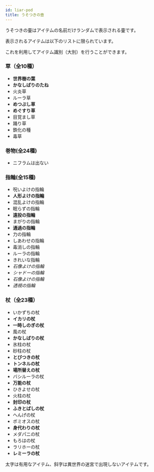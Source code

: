 ```yaml
---
id: liar-pod
title: うそつきの壺
---
```



うそつきの壷はアイテムの名前だけランダムで表示される壷です。

表示されるアイテムは以下のリストに限られています。

これを利用してアイテム識別（大別）を行うことができます。

### 草（全10種）
- **世界樹の葉**
- **かなしばりのたね**
- 火炎草
- ルーラ草
- **めつぶし草**
- **めぐすり草**
- 目覚まし草
- 踊り草
- 鉄化の種
- 毒草

### 巻物(全24種)
- ニフラムは出ない

### 指輪(全15種)
- 呪いよけの指輪
- **人形よけの指輪**
- 混乱よけの指輪
- 眠らずの指輪
- **遠投の指輪**
- まがりの指輪
- **通過の指輪**
- 力の指輪
- しあわせの指輪
- 毒消しの指輪
- ルーラの指輪
- きれいな指輪
- *石像よけの指輪*
- *シャドーの指輪*
- *石像よけの指輪*
- *透視の指輪*

### 杖（全23種）
- いかずちの杖
- **イカリの杖**
- **一時しのぎの杖**
- 風の杖
- **かなしばりの杖**
- 氷柱の杖
- 砂柱の杖
- **とびつきの杖**
- **トンネルの杖**
- **場所替えの杖**
- バシルーラの杖
- **万能の杖**
- ひきよせの杖
- 火柱の杖
- **封印の杖**
- **ふきとばしの杖**
- へんげの杖
- ボミオスの杖
- **身代わりの杖**
- メダパニの杖
- もろはの杖
- ラリホーの杖
- **レミーラの杖**

太字は有用なアイテム、斜字は異世界の迷宮で出現しないアイテムです。
